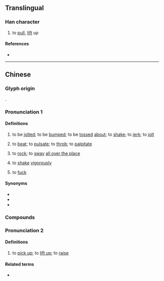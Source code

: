 {{character info}}
==Translingual==

===Han character===
{{Han char|rn=64|rad=手|as=11|sn=14|four=53050|canj=QIHF|ids=⿰扌戚}}

# {{lb|zh|Cantonese}} to [[pull]], [[lift]] up

====References====
* {{Han ref|kx=0452.010|dkj=12640|dj=0802.050|hdz=31944.020|uh=6475|ud=25717|bh=E1E2|bd=57826}}

----

==Chinese==
{{zh-forms|alt=䟉,踔}}

===Glyph origin===
{{Han etym}}
{{Han compound|扌|t1=hand|戚|ls=psc|c1=s|c2=p}}.

===Pronunciation 1===
{{zh-pron
|m=shè
|c=saak3
|mn=xm,zz,tw:chhe̍k/qz,ph:chhia̍k
|cat=v
}}

====Definitions====
{{zh-hanzi}}

# {{lb|zh|Hokkien}} to be [[jolted]]; to be [[bumped]]; to be [[tossed]] [[about]]; to [[shake]]; to [[jerk]]; to [[jolt]]
# {{lb|zh|Hokkien}} to [[beat]]; to [[pulsate]]; to [[throb]]; to [[palpitate]]
# {{lb|zh|Hokkien}} to [[rock]]; to [[sway]] [[all over the place]]
# {{lb|zh|Hokkien}} to [[shake]] [[vigorously]]
# {{lb|zh|Philippines|_|Hokkien|vulgar}} to [[fuck]]

====Synonyms====
* {{zh-l|顛簸}}
* {{zh-l|跳動}}
* {{zh-l|搖晃}}

===Compounds===
{{zh-der|摵仔|摵一下|摵齊|摵麵|麵摵|對摵|摵摵|摵仔麵|超摵|撨摵|麵摵仔}}

===Pronunciation 2===
{{zh-pron
|c=cik1
|cat=v
}}

====Definitions====
{{zh-hanzi}}

# {{lb|zh|Cantonese}} to [[pick up]]; to [[lift up]]; to [[raise]]

====Related terms====
* {{zh-l|稱}}